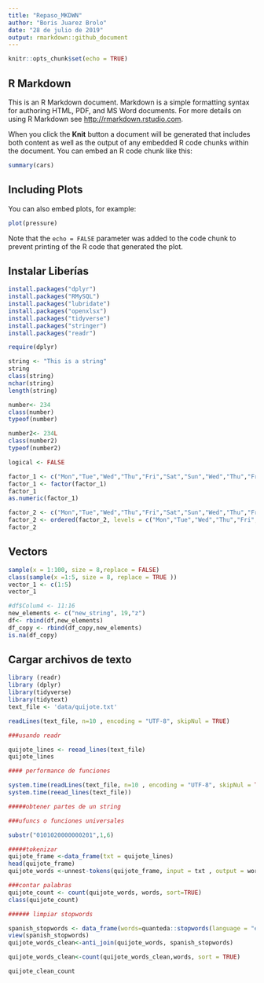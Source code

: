 ---
title: "Repaso_MKDWN"
author: "Boris Juarez Brolo"
date: "28 de julio de 2019"
output: rmarkdown::github_document
---

```{r setup, include=FALSE}
knitr::opts_chunk$set(echo = TRUE)
```

## R Markdown

This is an R Markdown document. Markdown is a simple formatting syntax for authoring HTML, PDF, and MS Word documents. For more details on using R Markdown see <http://rmarkdown.rstudio.com>.

When you click the **Knit** button a document will be generated that includes both content as well as the output of any embedded R code chunks within the document. You can embed an R code chunk like this:

```{r cars}
summary(cars)
```

## Including Plots

You can also embed plots, for example:

```{r pressure, echo=FALSE}
plot(pressure)
```

Note that the `echo = FALSE` parameter was added to the code chunk to prevent printing of the R code that generated the plot.

## Instalar Liberías
```{r, cache = TRUE, echo = TRUE}
install.packages("dplyr")
install.packages("RMySQL")
install.packages("lubridate")
install.packages("openxlsx")
install.packages("tidyverse")
install.packages("stringer")
install.packages("readr")


```

```{r}
require(dplyr)
```

```{r}
string <- "This is a string"
string
class(string)
nchar(string)
length(string)
```

```{r}
number<- 234
class(number)
typeof(number)

```
```{r}
number2<- 234L
class(number2)
typeof(number2)
```

```{r}
logical <- FALSE
```
```{r}
factor_1 <- c("Mon","Tue","Wed","Thu","Fri","Sat","Sun","Wed","Thu","Fri","Sat","Sun","Wed","Thu","Wed","Thu")
factor_1 <- factor(factor_1)
factor_1
as.numeric(factor_1)

```

```{r}
factor_2 <- c("Mon","Tue","Wed","Thu","Fri","Sat","Sun","Wed","Thu","Fri","Sat","Sun","Wed","Thu","Wed","Thu")
factor_2 <- ordered(factor_2, levels = c("Mon","Tue","Wed","Thu","Fri","Sat","Sun"))
factor_2
```

## Vectors 
```{r}
sample(x = 1:100, size = 8,replace = FALSE)
class(sample(x =1:5, size = 8, replace = TRUE ))
vector_1 <- c(1:5)
vector_1

```

```{r, cache = TRUE}
#df$Colum4 <- 11:16
new_elements <- c("new_string", 19,"z")
df<- rbind(df,new_elements)
df_copy <- rbind(df_copy,new_elements)
is.na(df_copy)
```

## Cargar archivos de texto
```{r}
library (readr)
library (dplyr)
library(tidyverse)
library(tidytext)
text_file <- 'data/quijote.txt'

readLines(text_file, n=10 , encoding = "UTF-8", skipNul = TRUE)

###usando readr

quijote_lines <- reead_lines(text_file)
quijote_lines

#### performance de funciones

system.time(readLines(text_file, n=10 , encoding = "UTF-8", skipNul = TRUE))
system.time(reead_lines(text_file))

#####obtener partes de un string

###ufuncs o funciones universales

substr("0101020000000201",1,6)

#####tokenizar
quijote_frame <-data_frame(txt = quijote_lines)
head(quijote_frame)
quijote_words <-unnest-tokens(quijote_frame, input = txt , output = words , token= "words")

###contar palabras
quijote_count <- count(quijote_words, words, sort=TRUE)
class(quijote_count)

###### limpiar stopwords

spanish_stopwords <- data_frame(words=quanteda::stopwords(language = "es"))
view(spanish_stopwords)
quijote_words_clean<-anti_join(quijote_words, spanish_stopwords)

quijote_words_clean<-count(quijote_words_clean,words, sort = TRUE)

quijote_clean_count


```


